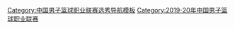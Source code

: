 {{Navbox
| name = 2019年CBA选秀
| title = [[2019年CBA选秀|{{color|yellow|2019年CBA选秀}}]]
| titlestyle = background:#CC0001; color:white; border: 3px solid #EBEAD5
| basestyle = background:#CC0001;color:white;
| listclass = hlist
| nowrapitems = yes
| state = {{{state|autocollapse}}}

| group1 = 第一輪
| list1 = 
* [[王少杰]]
* [[孙思尧 (1996年)|孙思尧]]
* [[袁堂文]]
* [[关健]]
* [[林韦翰]]
* [[吴永盛]]
* [[刘育辰 (篮球运动员)|刘育辰]]
* [[王文宇]]
* [[汤杰]]
* [[刘力鹏]]

| group2 = 第二輪
| list2 =
* [[孟博龙]]
* [[李盛东]]
* [[何思雨]]
* [[王睿泽]]
* [[马光翰]]
* [[杨盛砚]]

|belowclass = hlist
|below = {{中国男子篮球职业联赛选秀模板列表}}
}}<noinclude>
{{collapsible option}}
[[Category:中国男子篮球职业联赛选秀导航模板]]
[[Category:2019-20年中国男子篮球职业联赛]]
</noinclude>